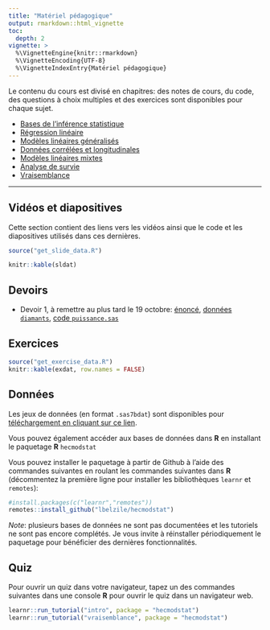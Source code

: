 ```yaml
---
title: "Matériel pédagogique"
output: rmarkdown::html_vignette
toc:
  depth: 2
vignette: >
  %\VignetteEngine{knitr::rmarkdown}
  %\VignetteEncoding{UTF-8}
  %\VignetteIndexEntry{Matériel pédagogique}
---
```



Le contenu du cours est divisé en chapitres: des notes de cours, du code, des questions à choix multiples et des exercices sont disponibles pour chaque sujet.

- [Bases de l'inférence statistique](https://lbelzile.github.io/math60604/intro.html)
- [Régression linéaire](https://lbelzile.github.io/math60604/regression-lineaire.html)
- [Modèles linéaires généralisés](https://lbelzile.github.io/math60604/modeles-lineaires-generalises.html)
- [Données corrélées et longitudinales](https://lbelzile.github.io/math60604/donnees-correlees-longitudinales.html)
- [Modèles linéaires mixtes](https://lbelzile.github.io/math60604/modeles-lineaires-mixtes.html)
- [Analyse de survie](https://lbelzile.github.io/math60604/survie.html)
- [Vraisemblance](https://lbelzile.github.io/math60604/vraisemblance.html)

---

## Vidéos et diapositives

Cette section contient des liens vers les vidéos ainsi que le code et les diapositives utilisés dans ces dernières.

```r
source("get_slide_data.R")

knitr::kable(sldat)
```

## Devoirs

- Devoir 1, à remettre au plus tard le 19 octobre: [énoncé](https://raw.githubusercontent.com/lbelzile/modstat/master/devoirs/MATH60604-Devoir1.pdf), [données `diamants`](https://raw.githubusercontent.com/lbelzile/modstat/master/datasets/diamants.sas7bdat), [code `puissance.sas`](https://raw.githubusercontent.com/lbelzile/modstat/master/devoirs/puissance.sas)



## Exercices

```r
source("get_exercise_data.R")
knitr::kable(exdat, row.names = FALSE)
```

## Données

Les jeux de données (en format `.sas7bdat`) sont disponibles pour [téléchargement en cliquant sur ce lien](https://raw.githubusercontent.com/lbelzile/modstat/master/datasets/MATH60604_SAS_donnees.zip).

Vous pouvez également accéder aux bases de données dans **R** en installant le paquetage **R** `hecmodstat`

Vous pouvez installer le paquetage à partir de Github à l'aide des commandes suivantes en roulant les commandes suivantes dans **R** (décommentez la première ligne pour installer les bibliothèques `learnr` et `remotes`):
```r
#install.packages(c("learnr","remotes"))
remotes::install_github("lbelzile/hecmodstat")
```

*Note*: plusieurs bases de données ne sont pas documentées et les tutoriels ne sont pas encore complétés. Je vous invite à réinstaller périodiquement le paquetage pour bénéficier des dernières fonctionnalités.

## Quiz

Pour ouvrir un quiz dans votre navigateur, tapez un des commandes suivantes dans une console **R** pour ouvrir le quiz dans un navigateur web.
```r
learnr::run_tutorial("intro", package = "hecmodstat")
learnr::run_tutorial("vraisemblance", package = "hecmodstat")
```

